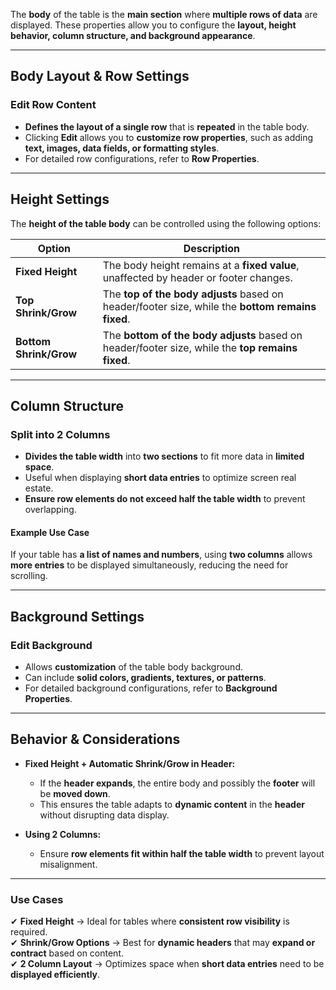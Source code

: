
The **body** of the table is the **main section** where **multiple rows of data** are displayed. These properties allow you to configure the **layout, height behavior, column structure, and background appearance**.

---

## **Body Layout & Row Settings**  

### **Edit Row Content**  
- **Defines the layout of a single row** that is **repeated** in the table body.  
- Clicking **Edit** allows you to **customize row properties**, such as adding **text, images, data fields, or formatting styles**.  
- For detailed row configurations, refer to **Row Properties**.

---

## **Height Settings**  

The **height of the table body** can be controlled using the following options:

| **Option** | **Description** |
|------------|----------------|
| **Fixed Height** | The body height remains at a **fixed value**, unaffected by header or footer changes. |
| **Top Shrink/Grow** | The **top of the body adjusts** based on header/footer size, while the **bottom remains fixed**. |
| **Bottom Shrink/Grow** | The **bottom of the body adjusts** based on header/footer size, while the **top remains fixed**. |

---

## **Column Structure**  

### **Split into 2 Columns**  
- **Divides the table width** into **two sections** to fit more data in **limited space**.  
- Useful when displaying **short data entries** to optimize screen real estate.  
- **Ensure row elements do not exceed half the table width** to prevent overlapping.

#### **Example Use Case**  
If your table has **a list of names and numbers**, using **two columns** allows **more entries** to be displayed simultaneously, reducing the need for scrolling.

---

## **Background Settings**  

### **Edit Background**  
- Allows **customization** of the table body background.  
- Can include **solid colors, gradients, textures, or patterns**.  
- For detailed background configurations, refer to **Background Properties**.

---

## **Behavior & Considerations**  

- **Fixed Height + Automatic Shrink/Grow in Header:**  
  - If the **header expands**, the entire body and possibly the **footer** will be **moved down**.  
  - This ensures the table adapts to **dynamic content** in the **header** without disrupting data display.  

- **Using 2 Columns:**  
  - Ensure **row elements fit within half the table width** to prevent layout misalignment.  

---

### **Use Cases**  
✔ **Fixed Height** → Ideal for tables where **consistent row visibility** is required.  
✔ **Shrink/Grow Options** → Best for **dynamic headers** that may **expand or contract** based on content.  
✔ **2 Column Layout** → Optimizes space when **short data entries** need to be **displayed efficiently**.  
